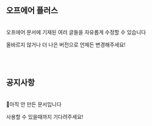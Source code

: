 ## 오프에어 플러스
<br/>
오프에어 문서에 기재된 여러 글들을 자유롭게 수정할 수 있습니다

올바르지 않거나 더 나은 버전으로 언제든 변경해주세요!

<br/>
<br/>

## 공지사항
<br/>
아직 안 만든 문서입니다

사용할 수 있을때까지 기다려주세요!
<br/>
<br/>
<br/>